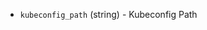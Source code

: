 <!-- Code generated from the comments of the ConnectK8sConfig struct in builder/vsphere/supervisor/step_connect_k8s.go; DO NOT EDIT MANUALLY -->

- `kubeconfig_path` (string) - Kubeconfig Path

<!-- End of code generated from the comments of the ConnectK8sConfig struct in builder/vsphere/supervisor/step_connect_k8s.go; -->
